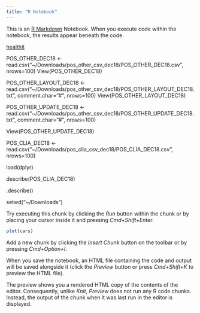 ```yaml
---
title: "R Notebook"
---
```


This is an [R Markdown](http://rmarkdown.rstudio.com) Notebook. When you execute code within the notebook, the results appear beneath the code. 


[healthit](http://healthit.somee.com)

POS_OTHER_DEC18 <- read.csv("~/Downloads/pos_other_csv_dec18/POS_OTHER_DEC18.csv", nrows=100)
View(POS_OTHER_DEC18)

POS_OTHER_LAYOUT_DEC18 <- read.csv("~/Downloads/pos_other_csv_dec18/POS_OTHER_LAYOUT_DEC18.txt", comment.char="#", nrows=100)
View(POS_OTHER_LAYOUT_DEC18)

POS_OTHER_UPDATE_DEC18 <- read.csv("~/Downloads/pos_other_csv_dec18/POS_OTHER_UPDATE_DEC18.txt", comment.char="#", nrows=100)

View(POS_OTHER_UPDATE_DEC18)

POS_CLIA_DEC18 <- read.csv("~/Downloads/pos_clia_csv_dec18/POS_CLIA_DEC18.csv", nrows=100)

load(dplyr)

describe(POS_CLIA_DEC18)

.describe()

setwd("~/Downloads")

Try executing this chunk by clicking the *Run* button within the chunk or by placing your cursor inside it and pressing *Cmd+Shift+Enter*. 

```r
plot(cars)
```

Add a new chunk by clicking the *Insert Chunk* button on the toolbar or by pressing *Cmd+Option+I*.

When you save the notebook, an HTML file containing the code and output will be saved alongside it (click the *Preview* button or press *Cmd+Shift+K* to preview the HTML file). 

The preview shows you a rendered HTML copy of the contents of the editor. Consequently, unlike *Knit*, *Preview* does not run any R code chunks. Instead, the output of the chunk when it was last run in the editor is displayed.

